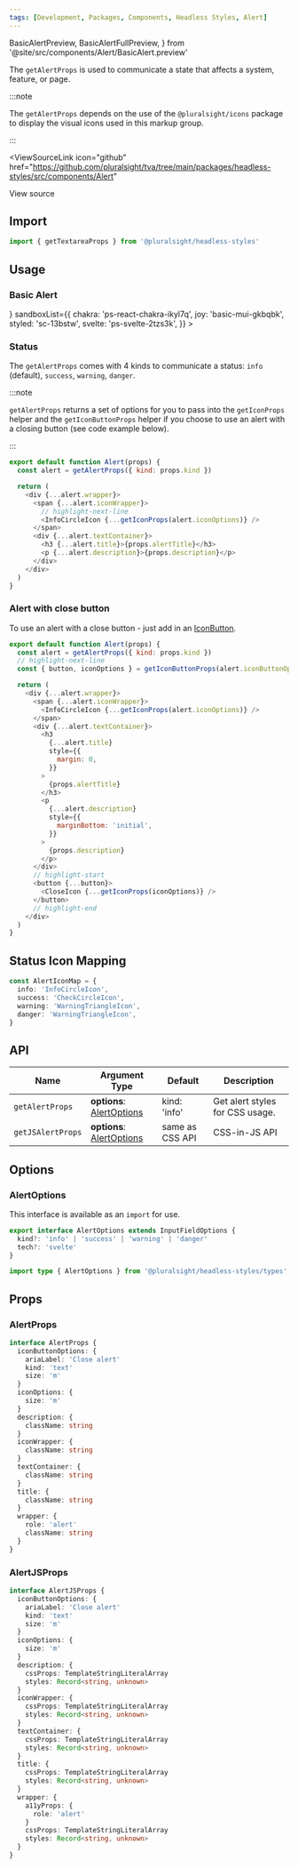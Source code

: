 ```yaml
---
tags: [Development, Packages, Components, Headless Styles, Alert]
---
```


<!-- TODO: As of 2.0.0-beta.17 live-codeblock do not support imports. -->
<!-- Keep an eye out so we can kill the components we are importing in. -->
<!-- https://docusaurus.io/docs/markdown-features/code-blocks#imports -->

  BasicAlertPreview,
  BasicAlertFullPreview,
} from '@site/src/components/Alert/BasicAlert.preview'

<ReleaseNote />

The `getAlertProps` is used to communicate a state that affects a system, feature, or page.

:::note

The `getAlertProps` depends on the use of the `@pluralsight/icons` package to display the visual icons used in this markup group.

:::

<ViewSourceLink
  icon="github"
  href="https://github.com/pluralsight/tva/tree/main/packages/headless-styles/src/components/Alert"
>
  View source
</ViewSourceLink>

## Import

```javascript
import { getTextareaProps } from '@pluralsight/headless-styles'
```

## Usage

### Basic Alert

<BasicAlert />
<LiveExampleTabs
  fullCode={<BasicAlertFullPreview />}
  sandboxList={{
    chakra: 'ps-react-chakra-ikyl7q',
    joy: 'basic-mui-gkbqbk',
    styled: 'sc-13bstw',
    svelte: 'ps-svelte-2tzs3k',
  }}
>
  <BasicAlertPreview />
</LiveExampleTabs>

### Status

The `getAlertProps` comes with 4 kinds to communicate a status: `info` (default), `success`, `warning`, `danger`.

<StatusAlert />

:::note

`getAlertProps` returns a set of options for you to pass into the `getIconProps` helper and the `getIconButtonProps` helper if you choose to use an alert with a closing button (see code example below).

:::

```javascript title="Example for using Icon options given in AlertProps"
export default function Alert(props) {
  const alert = getAlertProps({ kind: props.kind })

  return (
    <div {...alert.wrapper}>
      <span {...alert.iconWrapper}>
        // highlight-next-line
        <InfoCircleIcon {...getIconProps(alert.iconOptions)} />
      </span>
      <div {...alert.textContainer}>
        <h3 {...alert.title}>{props.alertTitle}</h3>
        <p {...alert.description}>{props.description}</p>
      </div>
    </div>
  )
}
```

### Alert with close button

To use an alert with a close button - just add in an [IconButton](./IconButton.mdx).

<CloseAlert />

```javascript
export default function Alert(props) {
  const alert = getAlertProps({ kind: props.kind })
  // highlight-next-line
  const { button, iconOptions } = getIconButtonProps(alert.iconButtonOptions)

  return (
    <div {...alert.wrapper}>
      <span {...alert.iconWrapper}>
        <InfoCircleIcon {...getIconProps(alert.iconOptions)} />
      </span>
      <div {...alert.textContainer}>
        <h3
          {...alert.title}
          style={{
            margin: 0,
          }}
        >
          {props.alertTitle}
        </h3>
        <p
          {...alert.description}
          style={{
            marginBottom: 'initial',
          }}
        >
          {props.description}
        </p>
      </div>
      // highlight-start
      <button {...button}>
        <CloseIcon {...getIconProps(iconOptions)} />
      </button>
      // highlight-end
    </div>
  )
}
```

## Status Icon Mapping

```typescript title="Example map of icon names to kind value"
const AlertIconMap = {
  info: 'InfoCircleIcon',
  success: 'CheckCircleIcon',
  warning: 'WarningTriangleIcon',
  danger: 'WarningTriangleIcon',
}
```

## API

| Name              | Argument Type                              | Default         | Description                     |
| ----------------- | ------------------------------------------ | --------------- | ------------------------------- |
| `getAlertProps`   | **options**: [AlertOptions](#alertoptions) | kind: 'info'    | Get alert styles for CSS usage. |
| `getJSAlertProps` | **options**: [AlertOptions](#alertoptions) | same as CSS API | CSS-in-JS API                   |

## Options

### AlertOptions

This interface is available as an `import` for use.

```typescript
export interface AlertOptions extends InputFieldOptions {
  kind?: 'info' | 'success' | 'warning' | 'danger'
  tech?: 'svelte'
}
```

```typescript title="Import example"
import type { AlertOptions } from '@pluralsight/headless-styles/types'
```

## Props

### AlertProps

```typescript
interface AlertProps {
  iconButtonOptions: {
    ariaLabel: 'Close alert'
    kind: 'text'
    size: 'm'
  }
  iconOptions: {
    size: 'm'
  }
  description: {
    className: string
  }
  iconWrapper: {
    className: string
  }
  textContainer: {
    className: string
  }
  title: {
    className: string
  }
  wrapper: {
    role: 'alert'
    className: string
  }
}
```

### AlertJSProps

```typescript
interface AlertJSProps {
  iconButtonOptions: {
    ariaLabel: 'Close alert'
    kind: 'text'
    size: 'm'
  }
  iconOptions: {
    size: 'm'
  }
  description: {
    cssProps: TemplateStringLiteralArray
    styles: Record<string, unknown>
  }
  iconWrapper: {
    cssProps: TemplateStringLiteralArray
    styles: Record<string, unknown>
  }
  textContainer: {
    cssProps: TemplateStringLiteralArray
    styles: Record<string, unknown>
  }
  title: {
    cssProps: TemplateStringLiteralArray
    styles: Record<string, unknown>
  }
  wrapper: {
    a11yProps: {
      role: 'alert'
    }
    cssProps: TemplateStringLiteralArray
    styles: Record<string, unknown>
  }
}
```
